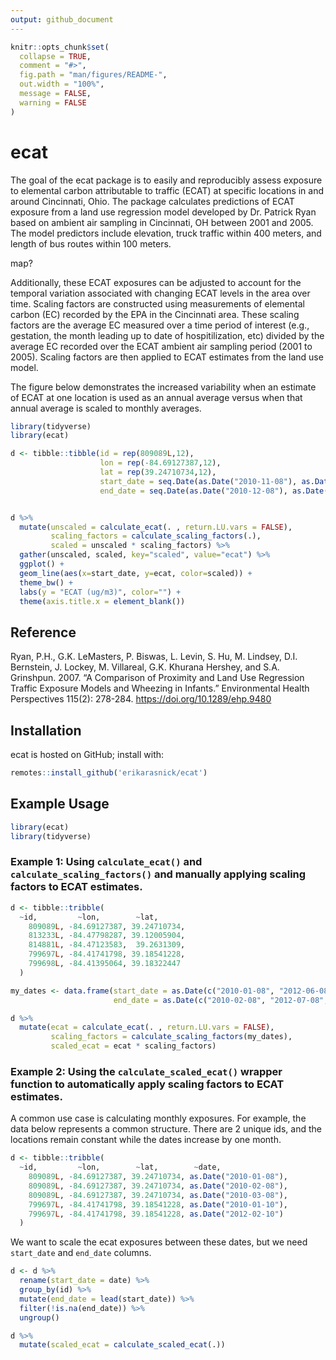 ```yaml
---
output: github_document
---
```


<!-- README.md is generated from README.Rmd. Please edit that file -->

```r
knitr::opts_chunk$set(
  collapse = TRUE,
  comment = "#>",
  fig.path = "man/figures/README-",
  out.width = "100%",
  message = FALSE, 
  warning = FALSE
)
```

# ecat

The goal of the ecat package is to easily and reproducibly assess exposure to elemental carbon attributable to traffic (ECAT) at specific locations in and around Cincinnati, Ohio. The package calculates predictions of ECAT exposure from a land use regression model developed by Dr. Patrick Ryan based on ambient air sampling in Cincinnati, OH between 2001 and 2005. The model predictors include elevation, truck traffic within 400 meters, and length of bus routes within 100 meters.

map?

Additionally, these ECAT exposures can be adjusted to account for the temporal variation associated with changing ECAT levels in the area over time. Scaling factors are constructed using measurements of elemental carbon (EC) recorded by the EPA in the Cincinnati area. These scaling factors are the average EC measured over a time period of interest (e.g., gestation, the month leading up to date of  hospitilization, etc) divided by the average EC recorded over the ECAT ambient air sampling period (2001 to 2005). Scaling factors are then applied to ECAT estimates from the land use model.

The figure below demonstrates the increased variability when an estimate of ECAT at one location is used as an annual average versus when that annual average is scaled to monthly averages.

```r
library(tidyverse)
library(ecat)

d <- tibble::tibble(id = rep(809089L,12),
                    lon = rep(-84.69127387,12),
                    lat = rep(39.24710734,12),
                    start_date = seq.Date(as.Date("2010-11-08"), as.Date("2011-10-08"), by="month"),
                    end_date = seq.Date(as.Date("2010-12-08"), as.Date("2011-11-08"), by="month"))


d %>% 
  mutate(unscaled = calculate_ecat(. , return.LU.vars = FALSE), 
         scaling_factors = calculate_scaling_factors(.), 
         scaled = unscaled * scaling_factors) %>% 
  gather(unscaled, scaled, key="scaled", value="ecat") %>% 
  ggplot() +
  geom_line(aes(x=start_date, y=ecat, color=scaled)) +
  theme_bw() +
  labs(y = "ECAT (ug/m3)", color="") +
  theme(axis.title.x = element_blank())
```


## Reference

Ryan, P.H., G.K. LeMasters, P. Biswas, L. Levin, S. Hu, M. Lindsey, D.I. Bernstein, J. Lockey, M. Villareal, 
  G.K. Khurana Hershey, and S.A. Grinshpun. 2007. "A Comparison of Proximity and Land Use Regression Traffic Exposure Models 
  and Wheezing in Infants." Environmental Health Perspectives 115(2): 278-284. [https://doi.org/10.1289/ehp.9480](https://doi.org/10.1289/ehp.9480)

## Installation

ecat is hosted on GitHub; install with:

```r
remotes::install_github('erikarasnick/ecat')
```

## Example Usage

```r
library(ecat)
library(tidyverse)
```

### Example 1: Using `calculate_ecat()` and `calculate_scaling_factors()` and manually applying scaling factors to ECAT estimates.

```r
d <- tibble::tribble(
  ~id,         ~lon,        ~lat,
    809089L, -84.69127387, 39.24710734,
    813233L, -84.47798287, 39.12005904,
    814881L, -84.47123583,  39.2631309,
    799697L, -84.41741798, 39.18541228,
    799698L, -84.41395064, 39.18322447
  )

my_dates <- data.frame(start_date = as.Date(c("2010-01-08", "2012-06-08", "2010-01-09", "2015-04-09", "2010-01-10")),
                       end_date = as.Date(c("2010-02-08", "2012-07-08", "2010-02-09", "2015-05-09", "2010-02-10")))

d %>% 
  mutate(ecat = calculate_ecat(. , return.LU.vars = FALSE), 
         scaling_factors = calculate_scaling_factors(my_dates), 
         scaled_ecat = ecat * scaling_factors)
```

### Example 2: Using the `calculate_scaled_ecat()` wrapper function to automatically apply scaling factors to ECAT estimates.

A common use case is calculating monthly exposures.  For example, the data below represents a common structure.  There are 2 unique ids, and the locations remain constant while the dates increase by one month. 

```r
d <- tibble::tribble(
  ~id,         ~lon,        ~lat,        ~date,
    809089L, -84.69127387, 39.24710734, as.Date("2010-01-08"),
    809089L, -84.69127387, 39.24710734, as.Date("2010-02-08"),
    809089L, -84.69127387, 39.24710734, as.Date("2010-03-08"),
    799697L, -84.41741798, 39.18541228, as.Date("2010-01-10"),
    799697L, -84.41741798, 39.18541228, as.Date("2012-02-10")
  )
```

We want to scale the ecat exposures between these dates, but we need `start_date` and `end_date` columns.

```r
d <- d %>% 
  rename(start_date = date) %>% 
  group_by(id) %>% 
  mutate(end_date = lead(start_date)) %>% 
  filter(!is.na(end_date)) %>% 
  ungroup()
```


```r
d %>% 
  mutate(scaled_ecat = calculate_scaled_ecat(.))
```




